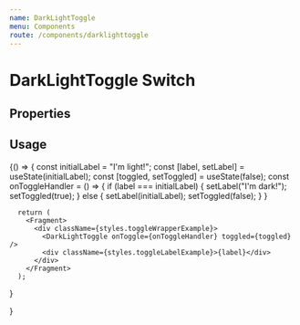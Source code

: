 ```yaml
---
name: DarkLightToggle
menu: Components
route: /components/darklighttoggle
---
```



# DarkLightToggle Switch

## Properties

<Props of={DarkLightToggle} />

## Usage

<Playground>
  {() => {
      const initialLabel = "I'm light!";
      const [label, setLabel] = useState(initialLabel);
      const [toggled, setToggled] = useState(false);
      const onToggleHandler = () => {
        if (label === initialLabel) {
          setLabel("I'm dark!");
          setToggled(true);
        } else {
          setLabel(initialLabel);
          setToggled(false);
        }
      }

      return (
        <Fragment>
          <div className={styles.toggleWrapperExample}>
            <DarkLightToggle onToggle={onToggleHandler} toggled={toggled} />
            <div className={styles.toggleLabelExample}>{label}</div>
          </div>
        </Fragment>
      );

}

}

</Playground>
